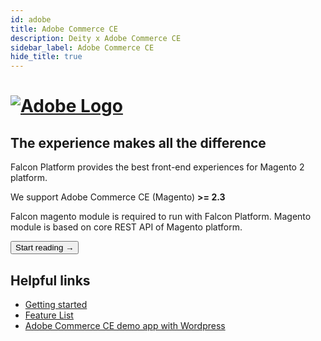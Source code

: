 ```yaml
---
id: adobe
title: Adobe Commerce CE
description: Deity x Adobe Commerce CE
sidebar_label: Adobe Commerce CE
hide_title: true
---
```



<h1>
<a href="https://magento.com/" rel="noreferrer noopener" target="_blank" aria-label="visit the Adobe site" className="invert">
  <img src="/docs/img/docs/platform/adobe-logo.svg" alt="Adobe Logo" className="height80 pb10"/>
</a>
</h1>

<h2>The experience makes all the difference</h2>

Falcon Platform provides the best front-end experiences for Magento 2 platform.

We support Adobe Commerce CE (Magento) **>= 2.3**

Falcon magento module is required to run with Falcon Platform.
Magento module is based on core REST API of Magento platform.

<Button variant="contained" size="medium" href="/docs/integrations/adobe/getting-started">
  Start reading →
</Button>
<div className="mb60"></div>

## Helpful links

- [Getting started](/docs/integrations/adobe/getting-started)
- [Feature List](/docs/integrations/adobe/features)
- [Adobe Commerce CE demo app with Wordpress](https://v3demo1.deity.io/)
